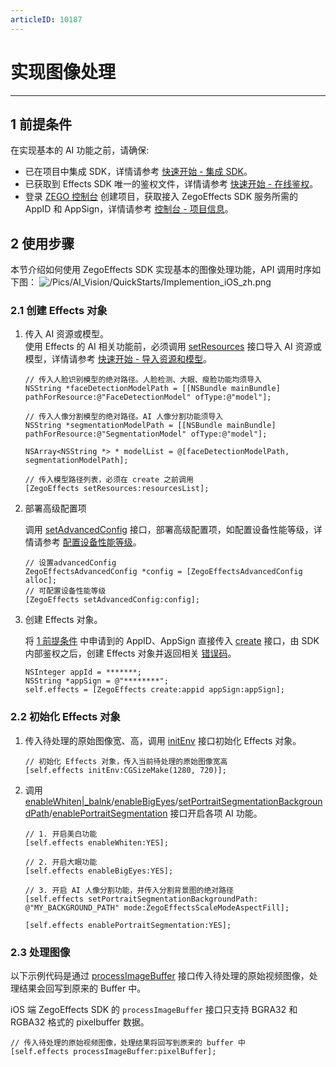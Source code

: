 ```yaml
---
articleID: 10187
---
```


# 实现图像处理

---

## 1 前提条件

在实现基本的 AI 功能之前，请确保:

- 已在项目中集成 SDK，详情请参考 [快速开始 - 集成 SDK](!Quick_Starts/Integration)。
- 已获取到 Effects SDK 唯一的鉴权文件，详情请参考 [快速开始 - 在线鉴权](!Quick_Starts/Authenticate_users_with_tokens)。
- 登录 [ZEGO 控制台](https://console.zego.im) 创建项目，获取接入 ZegoEffects SDK 服务所需的 AppID 和 AppSign，详情请参考 [控制台 - 项目信息](#12107)。


## 2 使用步骤

本节介绍如何使用 ZegoEffects SDK 实现基本的图像处理功能，API 调用时序如下图：
![/Pics/AI_Vision/QuickStarts/Implemention_iOS_zh.png](http://doc.oa.zego.im/Pics/AI_Vision/QuickStarts/Implemention_iOS_zh.png)

### 2.1 创建 Effects 对象

1. 传入 AI 资源或模型。  
    使用 Effects 的 AI 相关功能前，必须调用 [setResources](@setResources) 接口导入 AI 资源或模型，详情请参考 [快速开始 - 导入资源和模型](!Quick_Starts/Import_Resources)。

    ```objc
    // 传入人脸识别模型的绝对路径。人脸检测、大眼、瘦脸功能均须导入
    NSString *faceDetectionModelPath = [[NSBundle mainBundle] pathForResource:@"FaceDetectionModel" ofType:@"model"];

    // 传入人像分割模型的绝对路径。AI 人像分割功能须导入
    NSString *segmentationModelPath = [[NSBundle mainBundle] pathForResource:@"SegmentationModel" ofType:@"model"];

    NSArray<NSString *> * modelList = @[faceDetectionModelPath, segmentationModelPath];

    // 传入模型路径列表，必须在 create 之前调用
    [ZegoEffects setResources:resourcesList];
    ```

2. 部署高级配置项

    调用 [setAdvancedConfig](@setAdvancedConfig) 接口，部署高级配置项，如配置设备性能等级，详情请参考 [配置设备性能等级](!getDeviceLevel)。

    ```objc
    // 设置advancedConfig
    ZegoEffectsAdvancedConfig *config = [ZegoEffectsAdvancedConfig alloc];
    // 可配置设备性能等级
    [ZegoEffects setAdvancedConfig:config];
    ```

3. 创建 Effects 对象。  

    将 [1 前提条件](!Quick_Starts/Solution_Implementation#1) 中申请到的 AppID、AppSign 直接传入 [create](/article/api?doc=effects-sdk_API~objectivec_ios~class~ZegoEffects#create-appid-app-sign-2) 接口，由 SDK 内部鉴权之后，创建 Effects 对象并返回相关 [错误码](!Error_Codes/Error_Codes)。

    ```objc
    NSInteger appId = *******;
    NSString *appSign = @"********";
    self.effects = [ZegoEffects create:appid appSign:appSign];
    ```    

### 2.2 初始化 Effects 对象

1. 传入待处理的原始图像宽、高，调用 [initEnv](@initEnv) 接口初始化 Effects 对象。

    ```objc
    // 初始化 Effects 对象，传入当前待处理的原始图像宽高
    [self.effects initEnv:CGSizeMake(1280, 720)];
    ```

2. 调用 [enableWhiten\|_balnk](@enableWhiten)/[enableBigEyes](@enableBigEyes)/[setPortraitSegmentationBackgroundPath](@setPortraitSegmentationBackgroundPath)/[enablePortraitSegmentation](@enablePortraitSegmentation) 接口开启各项 AI 功能。

    ```objc
    // 1. 开启美白功能
    [self.effects enableWhiten:YES];

    // 2. 开启大眼功能              
    [self.effects enableBigEyes:YES];

    // 3. 开启 AI 人像分割功能，并传入分割背景图的绝对路径
    [self.effects setPortraitSegmentationBackgroundPath: @"MY_BACKGROUND_PATH" mode:ZegoEffectsScaleModeAspectFill];

    [self.effects enablePortraitSegmentation:YES];
    ```

### 2.3 处理图像

以下示例代码是通过 [processImageBuffer](@processImageBuffer) 接口传入待处理的原始视频图像，处理结果会回写到原来的 Buffer 中。

<Warning title="Warning">

iOS 端 ZegoEffects SDK 的 `processImageBuffer` 接口只支持 BGRA32 和 RGBA32 格式的 pixelbuffer 数据。
</Warning>

```objc
// 传入待处理的原始视频图像，处理结果将回写到原来的 buffer 中
[self.effects processImageBuffer:pixelBuffer];
```
